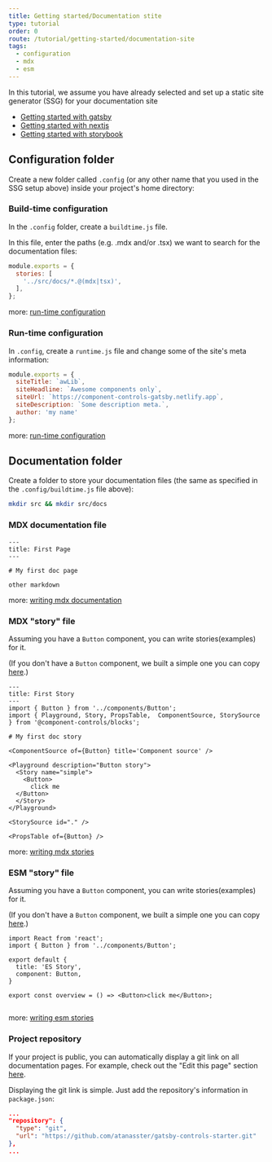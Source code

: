 ```yaml
---
title: Getting started/Documentation stite
type: tutorial
order: 0
route: /tutorial/getting-started/documentation-site
tags:
  - configuration
  - mdx
  - esm
---
```



In this tutorial, we assume you have already selected and set up a static site generator (SSG) for your documentation site 

- [Getting started with gatsby](/tutorial/getting-started/gatsby)
- [Getting started with nextjs](/tutorial/getting-started/nextjs)
- [Getting started with storybook](/tutorial/getting-started/storybook)


## Configuration folder

Create a new folder called `.config` (or any other name that you used in the SSG setup above) inside your project's home directory:


### Build-time configuration

In the `.config` folder, create a `buildtime.js` file.

In this file, enter the paths (e.g. .mdx and/or .tsx) we want to search for the documentation files:

```js:title=.config/buildtime.js
module.exports = {
  stories: [
    '../src/docs/*.@(mdx|tsx)',
  ],
};
```
more: [run-time configuration](/configuration/buildtime)

### Run-time configuration

In `.config`, create a `runtime.js` file and change some of the site's meta information:

```js:title=.config/runtime.js
module.exports = {
  siteTitle: `awLib`,
  siteHeadline: `Awesome components only`,
  siteUrl: `https://component-controls-gatsby.netlify.app`,
  siteDescription: `Some description meta.`,
  author: 'my name'
};
```

more: [run-time configuration](/configuration/runtime)


## Documentation folder

Create a folder to store your documentation files (the same as specified in the `.config/buildtime.js` file above):
```sh
mkdir src && mkdir src/docs
```

### MDX documentation file

```mdx:title=src/docs/first-page.mdx
---
title: First Page
---

# My first doc page

other markdown
```

more: [writing mdx documentation](/tutorial/mdx-documentation)


### MDX "story" file

Assuming you have a `Button` component, you can write stories(examples) for it.

(If you don't have a `Button` component, we built a simple one you can copy [here](https://github.com/atanasster/gatsby-controls-starter/blob/master/src/components/Button.tsx).)

```mdx:title=src/docs/first-story.mdx
---
title: First Story
---
import { Button } from '../components/Button';
import { Playground, Story, PropsTable,  ComponentSource, StorySource  } from '@component-controls/blocks';

# My first doc story

<ComponentSource of={Button} title='Component source' />

<Playground description="Button story">
  <Story name="simple">
    <Button>
      click me
  </Button>
  </Story>
</Playground>

<StorySource id="." />

<PropsTable of={Button} />
```

more: [writing mdx stories](/tutorial/mdx-stories)

### ESM "story" file

Assuming you have a `Button` component, you can write stories(examples) for it.

(If you don't have a `Button` component, we built a simple one you can copy [here](https://github.com/atanasster/gatsby-controls-starter/blob/master/src/components/Button.tsx).)


```jsx:title=src/docs/first-story.stories.tsx
import React from 'react';
import { Button } from '../components/Button';

export default {
  title: 'ES Story',
  component: Button,
}

export const overview = () => <Button>click me</Button>;
 
```

more: [writing esm stories](/tutorial/esmodules-stories)


### Project repository

If your project is public, you can automatically display a git link on all documentation pages. For example, check out the "Edit this page" section [here](https://gatsby-controls-starter.netlify.app/docs/es-story--overview).

Displaying the git link is simple. Just add the repository's information in `package.json`:

```json:title=package.json
...
"repository": {
  "type": "git",
  "url": "https://github.com/atanasster/gatsby-controls-starter.git"
},
...
```